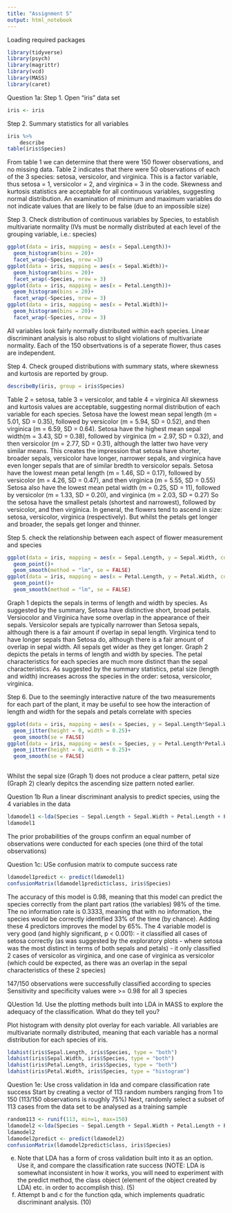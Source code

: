```yaml
---
title: "Assignment 5"
output: html_notebook
---
```


Loading required packages
```r
library(tidyverse)
library(psych)
library(magrittr)
library(vcd)
library(MASS)
library(caret)
```
Question 1a:
Step 1. Open "iris" data set 
```r
iris <- iris
```
Step 2. Summary statistics for all variables
```r
iris %>%  
    describe     
table(iris$Species)
```
From table 1 we can determine that there were 150 flower observations, and no missing data. Table 2 indicates that there were 50 observations of each of the 3 species: setosa, versicolor, and virginica. This is a factor variable, thus setosa = 1, versicolor = 2, and virginica = 3 in the code. Skewness and kurtosis statistics are acceptable for all continuous variables, suggesting normal distribution. An examination of minimum and maximum variables do not indicate values that are likely to be false (due to an impossible size)

Step 3. Check distribution of continuous variables by Species, to establish multivariate normality (IVs must be normally distributed at each level of the grouping variable, i.e.: species)
```r
ggplot(data = iris, mapping = aes(x = Sepal.Length))+
  geom_histogram(bins = 20)+
  facet_wrap(~Species, nrow =3)
ggplot(data = iris, mapping = aes(x = Sepal.Width))+
  geom_histogram(bins = 20)+
  facet_wrap(~Species, nrow = 3)
ggplot(data = iris, mapping = aes(x = Petal.Length))+
  geom_histogram(bins = 20)+
  facet_wrap(~Species, nrow = 3)
ggplot(data = iris, mapping = aes(x = Petal.Width))+
  geom_histogram(bins = 20)+
  facet_wrap(~Species, nrow = 3)
```
All variables look fairly normally distributed within each species. Linear discriminant analysis is also robust to slight violations of multivariate normality. 
Each of the 150 obsertvations is of a seperate flower, thus cases are independent.

Step 4. Check grouped distributions with summary stats, where skewness and kurtosis are reported by group. 
```r
describeBy(iris, group = iris$Species)

```
Table 2 = setosa, table 3 = versicolor, and table 4 = virginica
All skewness and kurtosis values are acceptable, suggesting normal distribution of each variable for each species.
Setosa have the lowest mean sepal length (m = 5.01, SD = 0.35), followed by versicolor (m = 5.94, SD = 0.52), and then virginica (m = 6.59, SD = 0.64).
Setosa have the highest mean sepal width(m = 3.43, SD = 0.38), followed by virginica (m = 2.97, SD = 0.32), and then versicolor (m = 2.77, SD = 0.31), although the latter two have very similar means.
This creates the impression that setosa have shorter, broader sepals, versicolor have longer, narrower sepals, and virginica have even longer sepals that are of similar bredth to versicolor sepals.
Setosa have the lowest mean petal length (m = 1.46, SD = 0.17), followed by versicolor (m = 4.26, SD = 0.47), and then virginica (m = 5.55, SD = 0.55)
Setosa also have the lowest mean petal width (m = 0.25, SD = 11), followed by versicolor (m = 1.33, SD = 0.20), and virginica (m = 2.03, SD = 0.27)
So the setosa have the smallest petals (shortest and narrowest), followed by versicolor, and then virginica.
In general, the flowers tend to ascend in size: setosa, versicolor, virginica (respectively). But whilst the petals get longer and broader, the sepals get longer and thinner.

Step 5. check the relationship between each aspect of flower measurement and species
```r
ggplot(data = iris, mapping = aes(x = Sepal.Length, y = Sepal.Width, color = Species))+
  geom_point()+
  geom_smooth(method = "lm", se = FALSE)
ggplot(data = iris, mapping = aes(x = Petal.Length, y = Petal.Width, color = Species))+
  geom_point()+
  geom_smooth(method = "lm", se = FALSE)

```
Graph 1 depicts the sepals in terms of length and width by species.
As suggested by the summary, Setosa have distinctive short, broad petals. Versiocolor and Virginica have some overlap in the appearance of their sepals. Versicolor sepals are typically narrower than Setosa sepals, although there is a fair amount if overlap in sepal length. Virginica tend to have longer sepals than Setosa do, although there is a fair amount of overlap in sepal width. All sepals get wider as they get longer.
Graph 2 depicts the petals in terms of length and width by species. The petal characteristics for each species are much more distinct than the sepal characteristics. As suggested by the summary statistics, petal size (length and width) increases across the species in the order: setosa, versicolor, virginica.

Step 6. Due to the seemingly interactive nature of the two measurements for each part of the plant, it may be useful to see how the interaction of length and width for the sepals and petals correlate with species
```r
ggplot(data = iris, mapping = aes(x = Species, y = Sepal.Length*Sepal.Width))+
  geom_jitter(height = 0, width = 0.25)+
  geom_smooth(se = FALSE)
ggplot(data = iris, mapping = aes(x = Species, y = Petal.Length*Petal.Width))+
  geom_jitter(height = 0, width = 0.25)+
  geom_smooth(se = FALSE)
         
```
Whilst the sepal size (Graph 1) does not produce a clear pattern, petal size (Graph 2) clearly depitcs the ascending size pattern noted earlier.

Question 1b
Run a linear discriminant analysis to predict species, using the 4 variables in the data
```r
ldamodel1 <-lda(Species ~ Sepal.Length + Sepal.Width + Petal.Length + Petal.Width, data = iris)
ldamodel1

```
The prior probabilities of the groups confirm an equal number of observations were conducted for each species (one third of the total observations)

Question 1c:
USe confusion matrix to compute success rate
```r

ldamodel1predict <- predict(ldamodel1)
confusionMatrix(ldamodel1predict$class, iris$Species)
```
The accuracy of this model is 0.98, meaning that this model can predict the species correctly from the plant part ratios (the variables) 98% of the time. The no information rate is 0.3333, meaning that with no information, the species would be correctly identified 33% of the time (by chance). Adding these 4 predictors improves the model by 65%. The 4 variable model is very good (and highly significant, p < 0.001):
- it classified all cases of setosa correctly (as was suggested by the exploratory plots - where setosa was the most distinct in terms of both sepals and petals)
- it only classified 2 cases of versicolor as virginica, and one case of virginica as versicolor (which could be expected, as there was an overlap in the sepal characteristics of these 2 species)

147/150 observations were successfully classified according to species
Sensitivity and specificity values were >= 0.98 for all 3 species

QUestion 1d. 
Use the plotting methods built into LDA in MASS to explore the adequacy of the classification.
What do they tell you?

Plot histogram with density plot overlay for each variable. All variables are multivariate normally distributed, meaning that each variable has a normal distribution for each species of iris. 
```r
ldahist(iris$Sepal.Length, iris$Species, type = "both")
ldahist(iris$Sepal.Width, iris$Species, type = "both")
ldahist(iris$Petal.Length, iris$Species, type = "both")
ldahist(iris$Petal.Width, iris$Species, type = "histogram")
```
Question 1e:
Use cross validation in lda and compare classification rate success
Start by creating a vector of 113 random numbers ranging from 1 to 150 (113/150 observations is roughly 75%)
Next, randomly select a subset of 113 cases from the data set to be analysed as a training sample
```r
random113 <- runif(113, min=1, max=150)
ldamodel2 <-lda(Species ~ Sepal.Length + Sepal.Width + Petal.Length + Petal.Width, data = iris, subset = random113)
ldamodel2
ldamodel2predict <- predict(ldamodel2)
confusionMatrix(ldamodel2predict$class, iris$Species)
```


e. Note that LDA has a form of cross validation built into it as an option. Use it, and compare the
classification rate success (NOTE: LDA is somewhat inconsistent in how it works, you will need to
experiment with the predict method, the class object (element of the object created by LDA) etc.
in order to accomplish this). (5)
f. Attempt b and c for the function qda, which implements quadratic discriminant analysis. (10)
